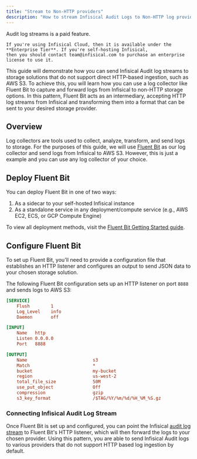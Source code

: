 ```yaml
---
title: "Stream to Non-HTTP providers"
description: "How to stream Infisical Audit Logs to Non-HTTP log providers"
---
```


<Info>
    Audit log streams is a paid feature.
   
    If you're using Infisical Cloud, then it is available under the **Enterprise Tier**. If you're self-hosting Infisical,
    then you should contact team@infisical.com to purchase an enterprise license to use it.
</Info>

This guide will demonstrate how you can send Infisical Audit log streams to storage solutions that do not support direct HTTP-based ingestion, such as AWS S3.
To achieve this, you will learn how you can use a log collector like Fluent Bit to capture and forward logs from Infisical to non-HTTP storage options. 
In this pattern, Fluent Bit acts as an intermediary, accepting HTTP log streams from Infisical and transforming them into a format that can be sent to your desired storage provider.

## Overview

Log collectors are tools used to collect, analyze, transform, and send logs to storage. 
For the purposes of this guide, we will use [Fluent Bit](https://fluentbit.io) as our log collector and send logs from Infisical to AWS S3. 
However, this is just a example and you can use any log collector of your choice. 

## Deploy Fluent Bit

You can deploy Fluent Bit in one of two ways:
1. As a sidecar to your self-hosted Infisical instance
2. As a standalone service in any deployment/compute service (e.g., AWS EC2, ECS, or GCP Compute Engine)

To view all deployment methods, visit the [Fluent Bit Getting Started guide](https://docs.fluentbit.io/manual/installation/getting-started-with-fluent-bit).

## Configure Fluent Bit

To set up Fluent Bit, you'll need to provide a configuration file that establishes an HTTP listener and configures an output to send JSON data to your chosen storage solution.

The following Fluent Bit configuration sets up an HTTP listener on port `8888` and sends logs to AWS S3:

```ini
[SERVICE]
    Flush        1
    Log_Level    info
    Daemon       off

[INPUT]
    Name   http
    Listen 0.0.0.0
    Port   8888

[OUTPUT]
    Name                         s3
    Match                        *
    bucket                       my-bucket
    region                       us-west-2
    total_file_size              50M
    use_put_object               Off
    compression                  gzip
    s3_key_format                /$TAG/%Y/%m/%d/%H_%M_%S.gz
```
### Connecting Infisical Audit Log Stream

Once Fluent Bit is set up and configured, you can point the Infisical [audit log stream](/documentation/platform/audit-log-streams/audit-log-streams) to Fluent Bit's HTTP listener, which will then forward the logs to your chosen provider. 
Using this pattern, you are able to send Infisical Audit logs to various providers that do not support HTTP based log ingestion by default. 
